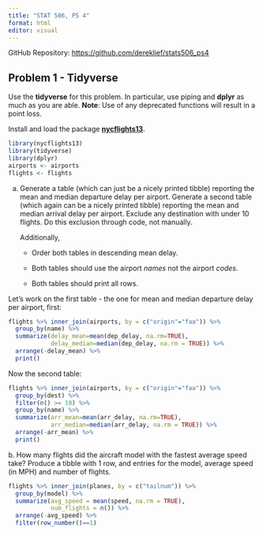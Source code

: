 ```yaml
---
title: "STAT 506, PS 4"
format: html
editor: visual
---
```


GitHub Repository: <https://github.com/dereklief/stats506_ps4>

## **Problem 1 - Tidyverse**

Use the **tidyverse** for this problem. In particular, use piping and **dplyr** as much as you are able. **Note**: Use of any deprecated functions will result in a point loss.

Install and load the package [**nycflights13**](https://cran.r-project.org/package=nycflights13).

```r
library(nycflights13)
library(tidyverse)
library(dplyr)
airports <- airports
flights <- flights
```

a.  Generate a table (which can just be a nicely printed tibble) reporting the mean and median departure delay per airport. Generate a second table (which again can be a nicely printed tibble) reporting the mean and median arrival delay per airport. Exclude any destination with under 10 flights. Do this exclusion through code, not manually.

    Additionally,

    -   Order both tables in descending mean delay.

    -   Both tables should use the airport *names* not the airport *codes*.

    -   Both tables should print all rows.

Let's work on the first table - the one for mean and median departure delay per airport, first:

```r
flights %>% inner_join(airports, by = c("origin"="faa")) %>% 
  group_by(name) %>% 
  summarize(delay_mean=mean(dep_delay, na.rm=TRUE),
            delay_median=median(dep_delay, na.rm = TRUE)) %>%
  arrange(-delay_mean) %>%
  print()
```

Now the second table:

```r
flights %>% inner_join(airports, by = c("origin"="faa")) %>% 
  group_by(dest) %>% 
  filter(n() >= 10) %>%
  group_by(name) %>% 
  summarize(arr_mean=mean(arr_delay, na.rm=TRUE),
            arr_median=median(arr_delay, na.rm = TRUE)) %>%
  arrange(-arr_mean) %>%
  print()
```

b\. How many flights did the aircraft model with the fastest average speed take? Produce a tibble with 1 row, and entries for the model, average speed (in MPH) and number of flights.

```r
flights %>% inner_join(planes, by = c("tailnum")) %>% 
  group_by(model) %>%
  summarize(avg_speed = mean(speed, na.rm = TRUE),
            num_flights = n()) %>%
  arrange(-avg_speed) %>%
  filter(row_number()==1)
```
